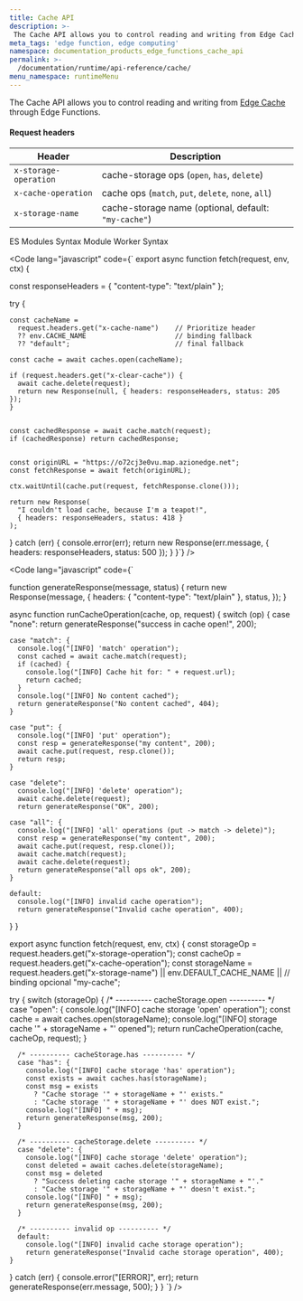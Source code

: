 ```yaml
---
title: Cache API
description: >-
 The Cache API allows you to control reading and writing from Edge Cache through Edge Functions.
meta_tags: 'edge function, edge computing'
namespace: documentation_products_edge_functions_cache_api
permalink: >-
  /documentation/runtime/api-reference/cache/
menu_namespace: runtimeMenu
---
```



The Cache API allows you to control reading and writing from [Edge Cache](https://www.azion.com/en/products/edge-cache/) through Edge Functions.

#### Request headers

| Header                | Description                                                      |
|-----------------------|------------------------------------------------------------------|
| `x-storage-operation` | cache-storage ops (`open`, `has`, `delete`)                      |
| `x-cache-operation`   | cache ops (`match`, `put`, `delete`, `none`, `all`)              |
| `x-storage-name`      | cache-storage name (optional, default: `"my-cache"`)             |

<Tabs client:visible>
    <Fragment slot="tab.esmodules">ES Modules Syntax</Fragment>
    <Fragment slot="tab.moduleworker">Module Worker Syntax</Fragment>

<Fragment slot="panel.esmodules">

<Code lang="javascript" code={`
export async function fetch(request, env, ctx) {

  const responseHeaders = { "content-type": "text/plain" };

  try {

    const cacheName =
      request.headers.get("x-cache-name")    // Prioritize header
      ?? env.CACHE_NAME                      // binding fallback
      ?? "default";                          // final fallback

    const cache = await caches.open(cacheName);

    if (request.headers.get("x-clear-cache")) {
      await cache.delete(request);
      return new Response(null, { headers: responseHeaders, status: 205 });
    }

    
    const cachedResponse = await cache.match(request);
    if (cachedResponse) return cachedResponse;

   
    const originURL = "https://o72cj3e0vu.map.azionedge.net";
    const fetchResponse = await fetch(originURL);

    ctx.waitUntil(cache.put(request, fetchResponse.clone()));

    return new Response(
      "I couldn't load cache, because I'm a teapot!",
      { headers: responseHeaders, status: 418 }
    );
  } catch (err) {
    console.error(err);
    return new Response(err.message, { headers: responseHeaders, status: 500 });
  }
}`} />


</Fragment>

<Fragment slot="panel.moduleworker">

<Code lang="javascript" code={`

function generateResponse(message, status) {
  return new Response(message, {
    headers: { "content-type": "text/plain" },
    status,
  });
}

async function runCacheOperation(cache, op, request) {
  switch (op) {
    case "none":
      return generateResponse("success in cache open!", 200);

    case "match": {
      console.log("[INFO] 'match' operation");
      const cached = await cache.match(request);
      if (cached) {
        console.log("[INFO] Cache hit for: " + request.url);
        return cached;
      }
      console.log("[INFO] No content cached");
      return generateResponse("No content cached", 404);
    }

    case "put": {
      console.log("[INFO] 'put' operation");
      const resp = generateResponse("my content", 200);
      await cache.put(request, resp.clone());
      return resp;
    }

    case "delete":
      console.log("[INFO] 'delete' operation");
      await cache.delete(request);
      return generateResponse("OK", 200);

    case "all": {
      console.log("[INFO] 'all' operations (put -> match -> delete)");
      const resp = generateResponse("my content", 200);
      await cache.put(request, resp.clone());
      await cache.match(request);
      await cache.delete(request);
      return generateResponse("all ops ok", 200);
    }

    default:
      console.log("[INFO] invalid cache operation");
      return generateResponse("Invalid cache operation", 400);
  }
}

export async function fetch(request, env, ctx) {
  const storageOp = request.headers.get("x-storage-operation");
  const cacheOp   = request.headers.get("x-cache-operation");
  const storageName =
    request.headers.get("x-storage-name") ||
    env.DEFAULT_CACHE_NAME ||           // binding opcional
    "my-cache";

  try {
    switch (storageOp) {
      /* ---------- cacheStorage.open ---------- */
      case "open": {
        console.log("[INFO] cache storage 'open' operation");
        const cache = await caches.open(storageName);
        console.log("[INFO] storage cache '" + storageName + "' opened");
        return runCacheOperation(cache, cacheOp, request);
      }

      /* ---------- cacheStorage.has ---------- */
      case "has": {
        console.log("[INFO] cache storage 'has' operation");
        const exists = await caches.has(storageName);
        const msg = exists
          ? "Cache storage '" + storageName + "' exists."
          : "Cache storage '" + storageName + "' does NOT exist.";
        console.log("[INFO] " + msg);
        return generateResponse(msg, 200);
      }

      /* ---------- cacheStorage.delete ---------- */
      case "delete": {
        console.log("[INFO] cache storage 'delete' operation");
        const deleted = await caches.delete(storageName);
        const msg = deleted
          ? "Success deleting cache storage '" + storageName + "'."
          : "Cache storage '" + storageName + "' doesn't exist.";
        console.log("[INFO] " + msg);
        return generateResponse(msg, 200);
      }

      /* ---------- invalid op ---------- */
      default:
        console.log("[INFO] invalid cache storage operation");
        return generateResponse("Invalid cache storage operation", 400);
    }
  } catch (err) {
    console.error("[ERROR]", err);
    return generateResponse(err.message, 500);
  }
}
`} />

</Fragment>

</Tabs>
